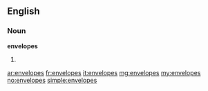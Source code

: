 ==English==

===Noun===
'''envelopes'''

# {{plural of|[[envelope]]}}

[[ar:envelopes]]
[[fr:envelopes]]
[[it:envelopes]]
[[mg:envelopes]]
[[my:envelopes]]
[[no:envelopes]]
[[simple:envelopes]]